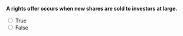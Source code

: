 ::: {.question-block}

**A rights offer occurs when new shares are sold to investors at large.**

<form>
  <input type="radio" name="q9" value="T" onclick="checkAnswer('q9','F')"> True<br>
  <input type="radio" name="q9" value="F" onclick="checkAnswer('q9','F')"> False<br>
</form>

<div id="feedback-q9" class="feedback" data-status="" style="display:none;">
  The sentence is FALSE: Rights offers are directed only at existing shareholders.
</div>

:::
